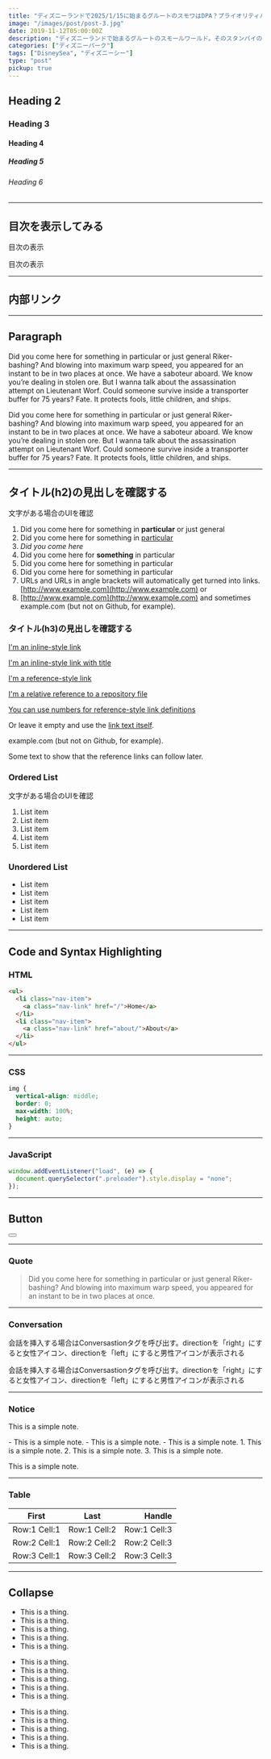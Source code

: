 ```yaml
---
title: "ディズニーランドで2025/1/15に始まるグルートのスモワはDPA？プライオリティパス？"
image: "/images/post/post-3.jpg"
date: 2019-11-12T05:00:00Z
description: "ディズニーランドで始まるグルートのスモールワールド。そのスタンバイの方式を一挙解説！"
categories: ["ディズニーパーク"]
tags: ["DisneySea", "ディズニーシー"]
type: "post"
pickup: true
---
```


## Heading 2

### Heading 3

#### Heading 4

##### Heading 5

###### Heading 6

---
## 目次を表示してみる

目次の表示

<Toc headings={getHeadings()} />

目次の表示

---
## 内部リンク

<LinkCard path="/posts/category-2" />

---

## Paragraph

Did you come here for something in particular or just general Riker-bashing? And blowing into maximum warp speed, you appeared for an instant to be in two places at once. We have a saboteur aboard. We know you’re dealing in stolen ore. But I wanna talk about the assassination attempt on Lieutenant Worf. Could someone survive inside a transporter buffer for 75 years? Fate. It protects fools, little children, and ships.

<Spacer />

Did you come here for something in particular or just general Riker-bashing? And blowing into maximum warp speed, you appeared for an instant to be in two places at once. We have a saboteur aboard. We know you’re dealing in stolen ore. But I wanna talk about the assassination attempt on Lieutenant Worf. Could someone survive inside a transporter buffer for 75 years? Fate. It protects fools, little children, and ships.

---

## タイトル(h2)の見出しを確認する
文字がある場合のUIを確認

1. Did you come here for something in **particular** or just general
2. Did you come here for something in <ins>particular</ins>
3. _Did you come here_
4. Did you come here for **something** in particular
5. Did you come here for something in particular
6. Did you come here for something in particular
7. URLs and URLs in angle brackets will automatically get turned into links. [http://www.example.com](http://www.example.com) or
8. [http://www.example.com](http://www.example.com) and sometimes example.com (but not on Github, for example).

### タイトル(h3)の見出しを確認する

[I'm an inline-style link](https://www.google.com)

[I'm an inline-style link with title](https://www.google.com "Google's Homepage")

[I'm a reference-style link][arbitrary case-insensitive reference text]

[I'm a relative reference to a repository file](../blob/master/LICENSE)

[You can use numbers for reference-style link definitions][1]

Or leave it empty and use the [link text itself].

example.com (but not on Github, for example).

Some text to show that the reference links can follow later.

[arbitrary case-insensitive reference text]: https://www.themefisher.com
[1]: https://gethugothemes.com
[link text itself]: https://www.getjekyllthemes.com

### Ordered List
文字がある場合のUIを確認

1. List item
2. List item
3. List item
4. List item
5. List item


### Unordered List

- List item
- List item
- List item
- List item
- List item

---

## Code and Syntax Highlighting

### HTML

```html
<ul>
  <li class="nav-item">
    <a class="nav-link" href="/">Home</a>
  </li>
  <li class="nav-item">
    <a class="nav-link" href="about/">About</a>
  </li>
</ul>
```

---

### CSS

```css
img {
  vertical-align: middle;
  border: 0;
  max-width: 100%;
  height: auto;
}
```

---

### JavaScript

```javascript
window.addEventListener("load", (e) => {
  document.querySelector(".preloader").style.display = "none";
});
```

---

## Button

<Button label="Button" link="#" style="solid"></Button>

---

### Quote

> Did you come here for something in particular or just general Riker-bashing? And blowing into maximum warp speed, you appeared for an instant to be in two places at once.

---

### Conversation

<Conversation direction="left">会話を挿入する場合はConversastionタグを呼び出す。directionを「right」にすると女性アイコン、directionを「left」にすると男性アイコンが表示される</Conversation>

<Conversation direction="right">会話を挿入する場合はConversastionタグを呼び出す。directionを「right」にすると女性アイコン、directionを「left」にすると男性アイコンが表示される</Conversation>

---

### Notice

<Notice type="note" title="ここにタイトルを入力する">This is a simple note.</Notice>

<Notice type="tip" title="ここにタイトルを入力する">
- This is a simple note.
- This is a simple note.
- This is a simple note.
</Notice>

<Notice type="info" title="ここにタイトルを入力する">
1. This is a simple note.
2. This is a simple note.
3. This is a simple note.
</Notice>

<Notice type="warning" title="ここにタイトルを入力する">This is a simple note.</Notice>

---

### Table

|    First     |     Last     |       Handle |
| :----------: | :----------: | -----------: |
| Row:1 Cell:1 | Row:1 Cell:2 | Row:1 Cell:3 |
| Row:2 Cell:1 | Row:2 Cell:2 | Row:2 Cell:3 |
| Row:3 Cell:1 | Row:3 Cell:2 | Row:3 Cell:3 |

---

## Collapse

<Accordion client:load title="Why should you need to do this?">

- This is a thing.
- This is a thing.
- This is a thing.
- This is a thing.
- This is a thing.

</Accordion>

<Accordion client:load title="How can I adjust Horizontal centering">

- This is a thing.
- This is a thing.
- This is a thing.
- This is a thing.
- This is a thing.

</Accordion>

<Accordion client:load title="Should you use Negative margin?">

- This is a thing.
- This is a thing.
- This is a thing.
- This is a thing.
- This is a thing.

</Accordion>

